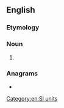 {{also|giga-meter}}
==English==

===Etymology===
{{prefix|en|giga|meter}}

===Noun===
{{en-noun}}

# {{alternative spelling of|en|from=US|gigametre}}

===Anagrams===
* {{anagrams|en|a=aeeggimrt|gigametre}}

[[Category:en:SI units]]